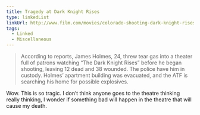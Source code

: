 ```yaml
---
title: Tragedy at Dark Knight Rises
type: linkedList
linkUrl: http://www.film.com/movies/colorado-shooting-dark-knight-rises
tags:
  - Linked
  - Miscellaneous
---
```


> According to reports, James Holmes, 24, threw tear gas into a theater full of patrons watching “The Dark Knight Rises” before he began shooting, leaving 12 dead and 38 wounded. The police have him in custody. Holmes’ apartment building was evacuated, and the ATF is searching his home for possible explosives.

Wow. This is so tragic. I don’t think anyone goes to the theatre thinking really thinking, I wonder if something bad will happen in the theatre that will cause my death.
